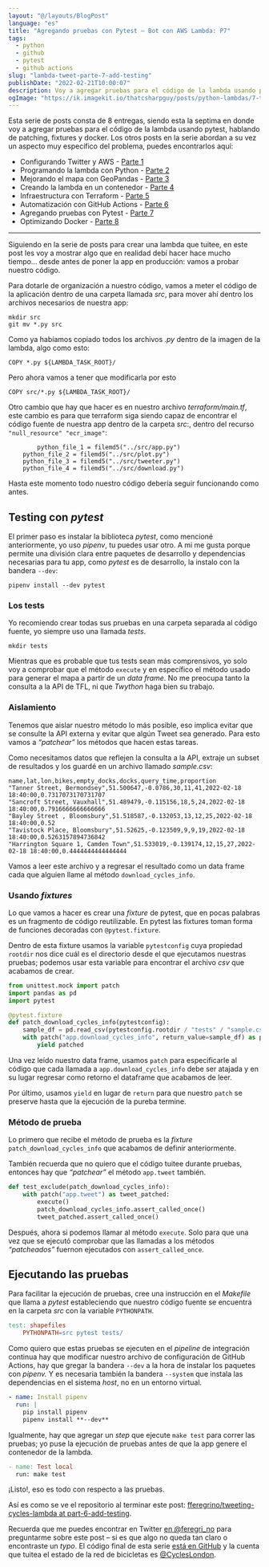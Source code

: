 ```yaml
---
layout: "@/layouts/BlogPost"
language: "es"
title: "Agregando pruebas con Pytest – Bot con AWS Lambda: P7"
tags: 
  - python
  - github
  - pytest
  - github actions
slug: "lambda-tweet-parte-7-add-testing"
publishDate: "2022-02-21T10:00:07"
description: Voy a agregar pruebas para el código de la lambda usando pytest, hablando de patching, fixtures y docker.
ogImage: "https://ik.imagekit.io/thatcsharpguy/posts/python-lambdas/7-testing-with-pytest.jpg"
---
```


Esta serie de posts consta de 8 entregas, siendo esta la septima en donde voy a agregar pruebas para el código de la lambda usando pytest, hablando de patching, fixtures y docker. Los otros posts en la serie abordan a su vez un aspecto muy específico del problema, puedes encontrarlos aquí:

 - Configurando Twitter y AWS - [Parte 1](/lambda-tweet-parte-1-github-aws-twitter)
 - Programando la lambda con Python - [Parte 2](/lambda-tweet-parte-2-python)
 - Mejorando el mapa con GeoPandas - [Parte 3](/lambda-tweet-parte-3-mapas-geopandas)
 - Creando la lambda en un contenedor - [Parte 4](/lambda-tweet-parte-4-contenedor-lambda)
 - Infraestructura con Terraform - [Parte 5](/lambda-tweet-parte-5-terraform)
 - Automatización con GitHub Actions - [Parte 6](/lambda-tweet-parte-6-github-actions)
 - Agregando pruebas con Pytest - [Parte 7](/lambda-tweet-parte-7-add-testing)
 - Optimizando Docker - [Parte 8](/lambda-tweet-parte-8-aligerando-docker)

---

Siguiendo en la serie de posts para crear una lambda que tuitee, en este post les voy a mostrar algo que en realidad debí hacer hace mucho tiempo... desde antes de poner la app en producción: vamos a probar nuestro código.

Para dotarle de organización a nuestro código, vamos a meter el código de la aplicación dentro de una carpeta llamada *src*, para mover ahí dentro los archivos necesarios de nuestra app:

```shell
mkdir src
git mv *.py src
```

Como ya habíamos copiado todos los archivos *.py* dentro de la imagen de la lambda, algo como esto:

```docker
COPY *.py ${LAMBDA_TASK_ROOT}/
```

Pero ahora vamos a tener que modificarla por esto

```docker
COPY src/*.py ${LAMBDA_TASK_ROOT}/
```

Otro cambio que hay que hacer es en nuestro archivo *terraform/main.tf*, este cambio es para que terraform siga siendo capaz de encontrar el código fuente de nuestra app dentro de la carpeta *src*:, dentro del recurso `"null_resource" "ecr_image"`:

```shell
		python_file_1 = filemd5("../src/app.py")
    python_file_2 = filemd5("../src/plot.py")
    python_file_3 = filemd5("../src/tweeter.py")
    python_file_4 = filemd5("../src/download.py")
```

Hasta este momento todo nuestro código debería seguir funcionando como antes.

## Testing con *pytest*

El primer paso es instalar la biblioteca *pytest*, como mencioné anteriormente, yo uso *pipenv*, tu puedes usar otro. A mi me gusta porque permite una división clara entre paquetes de desarrollo y dependencias necesarias para tu app, como *pytest* es de desarrollo, la instalo con la bandera `--dev`:

```shell
pipenv install --dev pytest
```

### Los tests

Yo recomiendo crear todas sus pruebas en una carpeta separada al código fuente, yo siempre uso una llamada *tests*.

```shell
mkdir tests
```

Mientras que es probable que tus tests sean más comprensivos, yo solo voy a comprobar que el método `execute` y en específico el método usado para generar el mapa a partir de un *data frame*. No me preocupa tanto la consulta a la API de TFL, ni que *Twython* haga bien su trabajo.

### Aislamiento

Tenemos que aislar nuestro método lo más posible, eso implica evitar que se consulte la API externa y evitar que algún Tweet sea generado. Para esto vamos a *“patchear”* los métodos que hacen estas tareas. 

Como necesitamos datos que reflejen la consulta a la API, extraje un subset de resultados y los guardé en un archivo llamado *sample.csv*:

```
name,lat,lon,bikes,empty_docks,docks,query_time,proportion
"Tanner Street, Bermondsey",51.500647,-0.0786,30,11,41,2022-02-18 18:40:00,0.7317073170731707
"Sancroft Street, Vauxhall",51.489479,-0.115156,18,5,24,2022-02-18 18:40:00,0.7916666666666666
"Bayley Street , Bloomsbury",51.518587,-0.132053,13,12,25,2022-02-18 18:40:00,0.52
"Tavistock Place, Bloomsbury",51.52625,-0.123509,9,9,19,2022-02-18 18:40:00,0.5263157894736842
"Harrington Square 1, Camden Town",51.533019,-0.139174,12,15,27,2022-02-18 18:40:00,0.4444444444444444
```

Vamos a leer este archivo y a regresar el resultado como un data frame cada que alguien llame al método `download_cycles_info`.

### Usando *fixtures*

Lo que vamos a hacer es crear una *fixture* de pytest, que en pocas palabras es un fragmento de código reutilizable. En pytest las fixtures toman forma de funciones decoradas con `@pytest.fixture`.

Dentro de esta fixture usamos la variable `pytestconfig` cuya propiedad `rootdir` nos dice cuál es el directorio desde el que ejecutamos nuestras pruebas; podemos usar esta variable para encontrar el archivo *csv* que acabamos de crear.

```python
from unittest.mock import patch
import pandas as pd
import pytest

@pytest.fixture
def patch_download_cycles_info(pytestconfig):
    sample_df = pd.read_csv(pytestconfig.rootdir / "tests" / "sample.csv")
    with patch("app.download_cycles_info", return_value=sample_df) as patched:
        yield patched
```

Una vez leído nuestro data frame, usamos `patch` para especificarle al código que cada llamada a `app.download_cycles_info` debe ser atajada y en su lugar regresar como retorno el dataframe que acabamos de leer. 

Por último, usamos `yield` en lugar de `return` para que nuestro `patch` se preserve hasta que la ejecución de la pureba termine.

### Método de prueba

Lo primero que recibe el método de prueba es la *fixture* `patch_download_cycles_info` que acabamos de definir anteriormente.

También recuerda que no quiero que el código tuitee durante pruebas, entonces hay que *“patchear”* el método `app.tweet` también.

```python
def test_exclude(patch_download_cycles_info):
    with patch("app.tweet") as tweet_patched:
        execute()
        patch_download_cycles_info.assert_called_once()
        tweet_patched.assert_called_once()
```

Después, ahora si podemos llamar al método `execute`. Solo para que una vez que se ejecutó comprobar que las llamadas a los métodos *“patcheados”* fuernon ejecutados con `assert_called_once`.

## Ejecutando las pruebas

Para facilitar la ejecución de pruebas, cree una instrucción en el *Makefile* que llama a *pytest* estableciendo que nuestro código fuente se encuentra en la carpeta *src* con la variable `PYTHONPATH`.

```makefile
test: shapefiles
	PYTHONPATH=src pytest tests/
```

Como quiero que estas pruebas se ejecuten en el *pipeline* de integración continua hay que modificar nuestro archivo de configuración de GitHub Actions, hay que gregar la bandera `--dev` a la hora de instalar los paquetes con *pipenv.* Y es necesaria también la bandera `--system` que instala las dependencias en el sistema *host*, no en un entorno virtual.

```yaml
- name: Install pipenv
  run: |
    pip install pipenv
    pipenv install **--dev**
```

Igualmente, hay que agregar un *step* que ejecute `make test` para correr las pruebas; yo puse la ejecución de pruebas antes de que la app genere el contenedor de la lambda.

```makefile
- name: Test local
  run: make test
```

¡Listo!, eso es todo con respecto a las pruebas.

Así es como se ve el repositorio al terminar este post: [fferegrino/tweeting-cycles-lambda at part-6-add-testing](https://github.com/fferegrino/tweeting-cycles-lambda/tree/part-6-add-testing).

Recuerda que me puedes encontrar en Twitter [en @feregri_no](https://twitter.com/feregri_no) para preguntarme sobre este post – si es que algo no queda tan claro o encontraste un *typo*. El código final de esta serie [está en GitHub](https://github.com/fferegrino/tweeting-cycles-lambda) y la cuenta que tuitea el estado de la red de bicicletas es [@CyclesLondon](https://twitter.com/CyclesLondon).